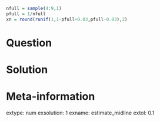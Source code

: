 ```r
nfull = sample(4:9,1)
pfull = 1/nfull
xn = round(runif(1,1-pfull+0.03,pfull-0.03),2)
```


Question
========


Solution
========



Meta-information
============
extype: num
exsolution: 1
exname: estimate_midline
extol: 0.1